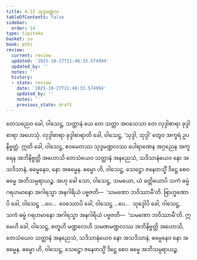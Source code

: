 ```yaml
---
title: 4.13 သုဒ္ဒမဏ္ဍလ
tableOfContents: false
sidebar:
  order: 14
type: tipitaka
basket: su
book: pthi
review:
  current: review
  updated: '2025-10-27T21:48:33.574994'
  updated_by: ''
  notes: ''
  history:
  - state: review
    date: '2025-10-27T21:48:33.574994'
    updated_by: ''
    notes: ''
    previous_state: draft
---
```



<ReviewStatus review={frontmatter.review} showDetails={true} />

<HypothesisAnnotation frontmatter={frontmatter} />

<DynamicBreadcrumb />

<Division number="134" book="pthi" e="ch" v="8" p="79">

<Paragraph number="276" book="pthi">
တေသညေဝ ခေါ, ဝါသေဋ္ဌ, သတ္တာနံ ယေ တေ သတ္တာ အဝသေသာ တေ လုဒ္ဒါစာရာ ခုဒ္ဒါစာရာ အဟေသုံ. လုဒ္ဒါစာရာ ခုဒ္ဒါစာရာတိ ခေါ, ဝါသေဋ္ဌ, ‘သုဒ္ဒါ, သုဒ္ဒါ’ တွေဝ အက္ခရံ ဥပနိဗ္ဗတ္တံ. ဣတိ ခေါ, ဝါသေဋ္ဌ, ဧဝမေတဿ သုဒ္ဒမဏ္ဍလဿ ပေါရာဏေန အဂ္ဂညေန အက္ခရေန အဘိနိဗ္ဗတ္တိ အဟောသိ တေသံယေဝ သတ္တာနံ အနညေသံ, သဒိသာနံယေဝ နော အသဒိသာနံ, ဓမ္မေနေဝ, နော အဓမ္မေန. ဓမ္မော ဟိ, ဝါသေဋ္ဌ, သေဋ္ဌော ဇနေတသ္မိံ ဒိဋ္ဌေ စေဝ ဓမ္မေ အဘိသမ္ပရာယဉ္စ.
</Paragraph>

</Division>
<Division number="135" book="pthi" e="ch" v="8" p="79">

<Paragraph number="277" book="pthi">
အဟု ခေါ သော, ဝါသေဋ္ဌ, သမယော, ယံ ခတ္တိယောပိ သကံ ဓမ္မံ ဂရဟမာနော အဂါရသ္မာ အနဂါရိယံ ပဗ္ဗဇတိ—  ‘သမဏော ဘဝိဿာမီ’တိ. ဗြာဟ္မဏောပိ ခေါ, ဝါသေဋ္ဌ …ပေ…  ဝေဿောပိ ခေါ, ဝါသေဋ္ဌ …ပေ…  သုဒ္ဒေါပိ ခေါ, ဝါသေဋ္ဌ, သကံ ဓမ္မံ ဂရဟမာနော အဂါရသ္မာ အနဂါရိယံ ပဗ္ဗဇတိ—  ‘သမဏော ဘဝိဿာမီ’တိ. ဣမေဟိ ခေါ, ဝါသေဋ္ဌ, စတူဟိ မဏ္ဍလေဟိ သမဏမဏ္ဍလဿ အဘိနိဗ္ဗတ္တိ အဟောသိ, တေသံယေဝ သတ္တာနံ အနညေသံ, သဒိသာနံယေဝ နော အသဒိသာနံ, ဓမ္မေနေဝ နော အဓမ္မေန. ဓမ္မော ဟိ, ဝါသေဋ္ဌ, သေဋ္ဌော ဇနေတသ္မိံ ဒိဋ္ဌေ စေဝ ဓမ္မေ အဘိသမ္ပရာယဉ္စ.
</Paragraph>
</Division>